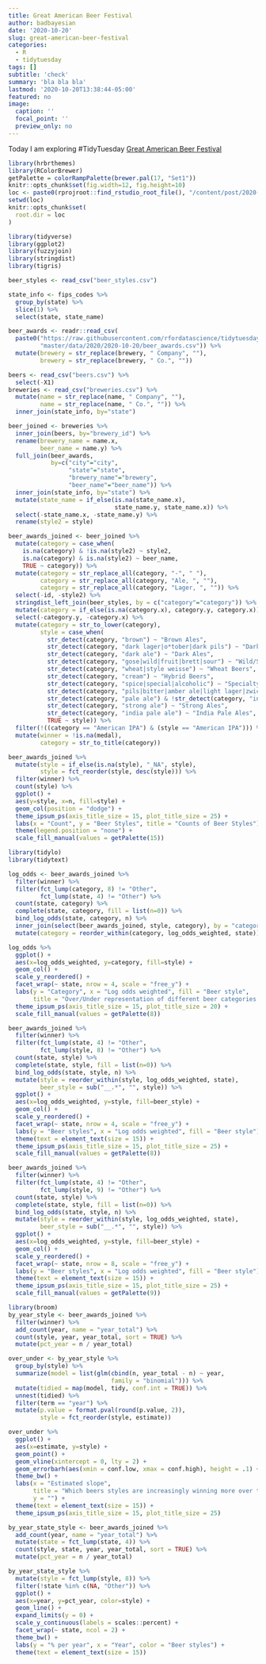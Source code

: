 ```yaml
---
title: Great American Beer Festival
author: badbayesian
date: '2020-10-20'
slug: great-american-beer-festival
categories:
  - R
  - tidytuesday
tags: []
subtitle: 'check'
summary: 'bla bla bla'
lastmod: '2020-10-20T13:38:44-05:00'
featured: no
image:
  caption: ''
  focal_point: ''
  preview_only: no
---
```


Today I am exploring #TidyTuesday [Great American Beer Festival](https://www.greatamericanbeerfestival.com/the-competition/winners/)


```r
library(hrbrthemes)
library(RColorBrewer)
getPalette = colorRampPalette(brewer.pal(17, "Set1"))
knitr::opts_chunk$set(fig.width=12, fig.height=10)
loc <- paste0(rprojroot::find_rstudio_root_file(), "/content/post/2020-10-20-great-american-beer-festival/")
setwd(loc)
knitr::opts_chunk$set(
  root.dir = loc
)

```


```r
library(tidyverse)
library(ggplot2)
library(fuzzyjoin)
library(stringdist)
library(tigris)

beer_styles <- read_csv("beer_styles.csv")

state_info <- fips_codes %>%
  group_by(state) %>%
  slice(1) %>%
  select(state, state_name)

beer_awards <- readr::read_csv(
  paste0("https://raw.githubusercontent.com/rfordatascience/tidytuesday/",
         "master/data/2020/2020-10-20/beer_awards.csv")) %>%
  mutate(brewery = str_replace(brewery, " Company", ""),
         brewery = str_replace(brewery, " Co.", ""))

beers <- read_csv("beers.csv") %>%
  select(-X1)
breweries <- read_csv("breweries.csv") %>% 
  mutate(name = str_replace(name, " Company", ""),
         name = str_replace(name, " Co.", "")) %>%
  inner_join(state_info, by="state")

beer_joined <- breweries %>%
  inner_join(beers, by="brewery_id") %>%
  rename(brewery_name = name.x,
         beer_name = name.y) %>%
  full_join(beer_awards,
            by=c("city"="city",
                 "state"="state",
                 "brewery_name"="brewery",
                 "beer_name"="beer_name")) %>%
  inner_join(state_info, by="state") %>%
  mutate(state_name = if_else(is.na(state_name.x),
                              state_name.y, state_name.x)) %>%
  select(-state_name.x, -state_name.y) %>%
  rename(style2 = style)

beer_awards_joined <- beer_joined %>%
  mutate(category = case_when(
    is.na(category) & !is.na(style2) ~ style2,
    is.na(category) & is.na(style2) ~ beer_name,
    TRUE ~ category)) %>%
  mutate(category = str_replace_all(category, "-", " "),
         category = str_replace_all(category, "Ale, ", ""),
         category = str_replace_all(category, "Lager, ", "")) %>%
  select(-id, -style2) %>%
  stringdist_left_join(beer_styles, by = c("category"="category")) %>%
  mutate(category = if_else(is.na(category.x), category.y, category.x)) %>%
  select(-category.y, -category.x) %>%
  mutate(category = str_to_lower(category),
         style = case_when(
           str_detect(category, "brown") ~ "Brown Ales",
           str_detect(category, "dark lager|o*tober|dark pils") ~ "Dark Lagers",
           str_detect(category, "dark ale") ~ "Dark Ales",
           str_detect(category, "gose|wild|fruit|brett|sour") ~ "Wild/Sour Beers",
           str_detect(category, "wheat|style weisse") ~ "Wheat Beers",
           str_detect(category, "cream") ~ "Hybrid Beers",
           str_detect(category, "spice|special|alcoholic") ~ "Specialty Beers",
           str_detect(category, "pils|bitter|amber ale|light lager|zwickelbier|helles") ~ "Pale Ales",
           str_detect(category, "pale ale") & !str_detect(category, "india") ~ "Pale Ales",
           str_detect(category, "strong ale") ~ "Strong Ales",
           str_detect(category, "india pale ale") ~ "India Pale Ales",
           TRUE ~ style)) %>%
  filter(!((category == "American IPA") & (style == "American IPA"))) %>%
  mutate(winner = !is.na(medal),
         category = str_to_title(category))
```

```r
beer_awards_joined %>%
  mutate(style = if_else(is.na(style), "_NA", style),
         style = fct_reorder(style, desc(style))) %>%
  filter(winner) %>%
  count(style) %>%
  ggplot() +
  aes(y=style, x=n, fill=style) +
  geom_col(position = "dodge") +
  theme_ipsum_ps(axis_title_size = 15, plot_title_size = 25) +
  labs(x = "Count", y = "Beer Styles", title = "Counts of Beer Styles") +
  theme(legend.position = "none") +
  scale_fill_manual(values = getPalette(15))
```

```r
library(tidylo)
library(tidytext)

log_odds <- beer_awards_joined %>%
  filter(winner) %>%
  filter(fct_lump(category, 8) != "Other",
         fct_lump(state, 4) != "Other") %>%
  count(state, category) %>%
  complete(state, category, fill = list(n=0)) %>%
  bind_log_odds(state, category, n) %>%
  inner_join(select(beer_awards_joined, style, category), by = "category") %>%
  mutate(category = reorder_within(category, log_odds_weighted, state))

log_odds %>%
  ggplot() +
  aes(x=log_odds_weighted, y=category, fill=style) +
  geom_col() +
  scale_y_reordered() +
  facet_wrap(~ state, nrow = 4, scale = "free_y") +
  labs(y = "Category", x = "Log odds weighted", fill = "Beer style",
       title = "Over/Under representation of different beer categories.") +
  theme_ipsum_ps(axis_title_size = 15, plot_title_size = 20) +
  scale_fill_manual(values = getPalette(8))
```


```r
beer_awards_joined %>%
  filter(winner) %>%
  filter(fct_lump(state, 4) != "Other",
         fct_lump(style, 8) != "Other") %>%
  count(state, style) %>%
  complete(state, style, fill = list(n=0)) %>%
  bind_log_odds(state, style, n) %>%
  mutate(style = reorder_within(style, log_odds_weighted, state),
         beer_style = sub("__.*", "", style)) %>%
  ggplot() +
  aes(x=log_odds_weighted, y=style, fill=beer_style) +
  geom_col() +
  scale_y_reordered() +
  facet_wrap(~ state, nrow = 4, scale = "free_y") +
  labs(y = "Beer styles", x = "Log odds weighted", fill = "Beer style") +
  theme(text = element_text(size = 15)) +
  theme_ipsum_ps(axis_title_size = 15, plot_title_size = 25) +
  scale_fill_manual(values = getPalette(8))
```

```r
beer_awards_joined %>%
  filter(winner) %>%
  filter(fct_lump(state, 4) != "Other",
         fct_lump(style, 9) != "Other") %>%
  count(state, style) %>%
  complete(state, style, fill = list(n=0)) %>%
  bind_log_odds(state, style, n) %>%
  mutate(style = reorder_within(style, log_odds_weighted, state),
         beer_style = sub("__.*", "", style)) %>%
  ggplot() +
  aes(x=log_odds_weighted, y=style, fill=beer_style) +
  geom_col() +
  scale_y_reordered() +
  facet_wrap(~ state, nrow = 8, scale = "free_y") +
  labs(y = "Beer styles", x = "Log odds weighted", fill = "Beer style") +
  theme(text = element_text(size = 15)) +
  theme_ipsum_ps(axis_title_size = 15, plot_title_size = 25) +
  scale_fill_manual(values = getPalette(9))
```

```r
library(broom)
by_year_style <- beer_awards_joined %>%
  filter(winner) %>%
  add_count(year, name = "year_total") %>%
  count(style, year, year_total, sort = TRUE) %>%
  mutate(pct_year = n / year_total)

over_under <- by_year_style %>%
  group_by(style) %>%
  summarize(model = list(glm(cbind(n, year_total - n) ~ year,
                             family = "binomial"))) %>%
  mutate(tidied = map(model, tidy, conf.int = TRUE)) %>%
  unnest(tidied) %>%
  filter(term == "year") %>%
  mutate(p.value = format.pval(round(p.value, 2)),
         style = fct_reorder(style, estimate))

over_under %>%
  ggplot() +
  aes(x=estimate, y=style) +
  geom_point() +
  geom_vline(xintercept = 0, lty = 2) +
  geom_errorbarh(aes(xmin = conf.low, xmax = conf.high), height = .1) +
  theme_bw() +
  labs(x = "Estimated slope",
       title = "Which beers styles are increasingly winning more over time throughout the US?",
       y = "") +
  theme(text = element_text(size = 15)) +
  theme_ipsum_ps(axis_title_size = 15, plot_title_size = 25)
```

```r
by_year_state_style <- beer_awards_joined %>%
  add_count(year, name = "year_total") %>%
  mutate(state = fct_lump(state, 4)) %>%
  count(style, state, year, year_total, sort = TRUE) %>%
  mutate(pct_year = n / year_total)

by_year_state_style %>%
  mutate(style = fct_lump(style, 8)) %>%
  filter(!state %in% c(NA, "Other")) %>%
  ggplot() +
  aes(x=year, y=pct_year, color=style) +
  geom_line() +
  expand_limits(y = 0) +
  scale_y_continuous(labels = scales::percent) +
  facet_wrap(~ state, ncol = 2) +
  theme_bw() +
  labs(y = "% per year", x = "Year", color = "Beer styles") +
  theme(text = element_text(size = 15)) 
```
